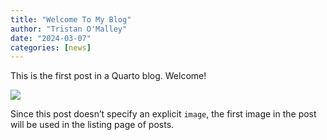 ```yaml
---
title: "Welcome To My Blog"
author: "Tristan O'Malley"
date: "2024-03-07"
categories: [news]
---
```


This is the first post in a Quarto blog. Welcome!

![](thumbnail.jpg)

Since this post doesn't specify an explicit `image`, the first image in the post will be used in the listing page of posts.

